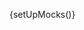 
{setUpMocks()}

<Meta
  title="Merchant Tools/Payout Transactions List"
  Components="justifi-payout-transactions-list"
  of={JustifiPayoutTransactionsList}
/>

<Title />

---

Component to display a list of payout transactions for a specific payout.

# Index

---

- [Props and methods](#props-and-methods)
- [Authorization](#authorization)
- [Example usage](#example-usage)

# Props and methods

---

<ArgTypes exclude={['Theme']} />

# Authorization

---

<p>
  Authorization is performed by passing a web component token as{' '}
  <code>auth-token</code>.
</p>
<ul>
  <li>
    <strong>Web Component Token</strong>: These tokens are generated by your
    backend services using the [Web Component Tokens
    API](https://docs.justifi.tech/api-spec#tag/Web-Component-Tokens/operation/CreateWebComponentToken).
    Each token can be scoped to perform a set number of actions and is active
    for 60 minutes. When creating a web component token for this specific
    component you'll need to use the role: `read:payouts:account_id` or
    `write:payouts:account_id`. Make sure the value for `account_id` matches
    the prop you also pass separately.
  </li>
</ul>

# Example Usage

---

<ComponentBox>
  <justifi-payout-transactions-list payout-id="123" auth-token="123abc" />
</ComponentBox>

---

<Source dark language="html" code={codeExampleFull} />
